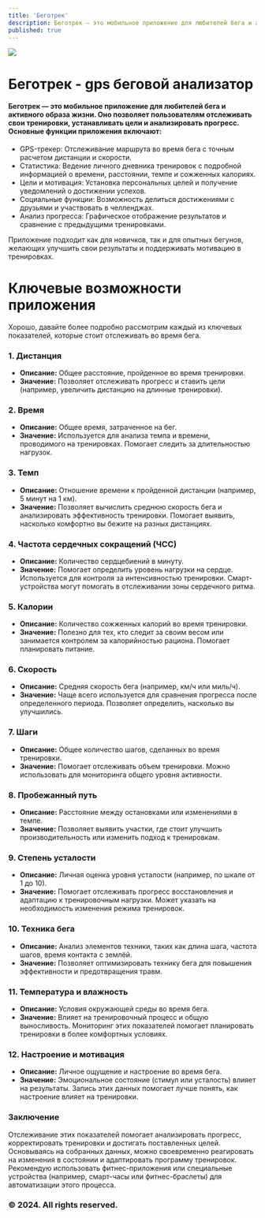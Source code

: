 ```yaml
---
title: 'Беготрек'
description: Беготрек — это мобильное приложение для любителей бега и активного образа жизни. Оно позволяет пользователям отслеживать свои тренировки, устанавливать цели и анализировать прогресс.
published: true
---
```



[![](https://m9m9ra.github.io/xrunner.png)](https://m9m9ra.github.io)

# Беготрек - gps беговой анализатор

<h4>
Беготрек — это мобильное приложение для любителей бега и активного образа жизни. Оно позволяет пользователям отслеживать свои тренировки, устанавливать цели и анализировать прогресс. Основные функции приложения включают:
</h4>
<ul>
 <li>
 GPS-трекер: Отслеживание маршрута во время бега с точным расчетом дистанции и скорости.
 </li>
 <li>
 Статистика: Ведение личного дневника тренировок с подробной информацией о времени, расстоянии, темпе и сожженных калориях.
 </li>
 <li>
 Цели и мотивация: Установка персональных целей и получение уведомлений о достижении успехов.
 </li>
 <li>
 Социальные функции: Возможность делиться достижениями с друзьями и участвовать в челленджах.
 </li>
 <li>
 Анализ прогресса: Графическое отображение результатов и сравнение с предыдущими тренировками.
 </li>
</ul>
Приложение подходит как для новичков, так и для опытных бегунов, желающих улучшить свои результаты и поддерживать мотивацию в тренировках.

<br/>

# Ключевые возможности приложения
Хорошо, давайте более подробно рассмотрим каждый из ключевых показателей, которые стоит отслеживать во время бега.

### 1. **Дистанция**
   - **Описание:** Общее расстояние, пройденное во время тренировки.
   - **Значение:** Позволяет отслеживать прогресс и ставить цели (например, увеличить дистанцию на длинные тренировки).

### 2. **Время**
   - **Описание:** Общее время, затраченное на бег.
   - **Значение:** Используется для анализа темпа и времени, проводимого на тренировках. Помогает следить за длительностью нагрузок.

### 3. **Темп**
   - **Описание:** Отношение времени к пройденной дистанции (например, 5 минут на 1 км).
   - **Значение:** Позволяет вычислить среднюю скорость бега и анализировать эффективность тренировки. Помогает выявить, насколько комфортно вы бежите на разных дистанциях.

### 4. **Частота сердечных сокращений (ЧСС)**
   - **Описание:** Количество сердцебиений в минуту.
   - **Значение:** Помогает определить уровень нагрузки на сердце. Используется для контроля за интенсивностью тренировки. Смарт-устройства могут помогать в отслеживании зоны сердечного ритма.

### 5. **Калории**
   - **Описание:** Количество сожженных калорий во время тренировки.
   - **Значение:** Полезно для тех, кто следит за своим весом или занимается контролем за калорийностью рациона. Помогает планировать питание.

### 6. **Скорость**
   - **Описание:** Средняя скорость бега (например, км/ч или миль/ч).
   - **Значение:** Чаще всего используется для сравнения прогресса после определенного периода. Позволяет определить, насколько вы улучшились.

### 7. **Шаги**
   - **Описание:** Общее количество шагов, сделанных во время тренировки.
   - **Значение:** Помогает отслеживать объем тренировки. Можно использовать для мониторинга общего уровня активности.

### 8. **Пробежанный путь**
   - **Описание:** Расстояние между остановками или изменениями в темпе.
   - **Значение:** Позволяет выявить участки, где стоит улучшить производительность или изменить подход к тренировкам.

### 9. **Степень усталости**
   - **Описание:** Личная оценка уровня усталости (например, по шкале от 1 до 10).
   - **Значение:** Помогает отслеживать прогресс восстановления и адаптацию к тренировочным нагрузки. Может указать на необходимость изменения режима тренировок.

### 10. **Техника бега**
   - **Описание:** Анализ элементов техники, таких как длина шага, частота шагов, время контакта с землёй.
   - **Значение:** Позволяет оптимизировать технику бега для повышения эффективности и предотвращения травм.

### 11. **Температура и влажность**
   - **Описание:** Условия окружающей среды во время бега.
   - **Значение:** Влияет на тренировочный процесс и общую выносливость. Мониторинг этих показателей помогает планировать тренировки в более комфортных условиях.

### 12. **Настроение и мотивация**
   - **Описание:** Личное ощущение и настроение во время бега.
   - **Значение:** Эмоциональное состояние (стимул или усталость) влияет на результаты. Запись этих данных помогает лучше понять, как настроение влияет на тренировки.

### Заключение

Отслеживание этих показателей помогает анализировать прогресс, корректировать тренировки и достигать поставленных целей. 
Основываясь на собранных данных, можно своевременно реагировать на изменения в состоянии и адаптировать программу тренировок. 
Рекомендую использовать фитнес-приложения или специальные устройства (например, смарт-часы или фитнес-браслеты) для автоматизации этого процесса.

### © 2024. All rights reserved.